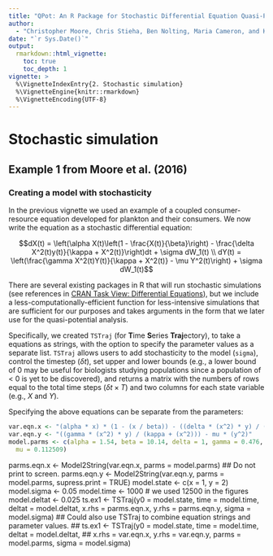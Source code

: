 ```yaml
---
title: "QPot: An R Package for Stochastic Differential Equation Quasi-Potential Analysis"
author:
  - "Christopher Moore, Chris Stieha, Ben Nolting, Maria Cameron, and Karen Abbott"
date: "`r Sys.Date()`"
output: 
  rmarkdown::html_vignette:
    toc: true
    toc_depth: 1
vignette: >
  %\VignetteIndexEntry{2. Stochastic simulation}
  %\VignetteEngine{knitr::rmarkdown}
  %\VignetteEncoding{UTF-8}
---
```


Stochastic simulation
========================================================
## Example 1 from Moore et al. (2016)
### Creating a model with stochasticity
In the previous vignette we used an example of a coupled consumer-resource equation developed for plankton and their consumers.  We now write the equation as a stochastic differential equation:

$$dX(t) = \left(\alpha X(t)\left(1 - \frac{X(t)}{\beta}\right) - \frac{\delta X^2(t)y(t)}{\kappa + X^2(t)}\right)dt + \sigma dW_1(t) \\
dY(t) = \left(\frac{\gamma X^2(t)Y(t)}{\kappa + X^2(t)} - \mu Y^2(t)\right) + \sigma dW_1(t)$$

There are several existing packages in R that will run stochastic simulations (see references in [CRAN Task View: Differential Equations](https://cran.r-project.org/web/views/DifferentialEquations.html)), but we include a less-computationally-efficient function for less-intensive simulations that are sufficient for our purposes and takes arguments in the form that we later use for the quasi-potential analysis.

Specifically, we created `TSTraj` (for **T**ime **S**eries **Traj**ectory), to take a equations as strings, with the option to specify the parameter values as a separate list.  `TSTraj` allows users to add stochasticity to the model (`sigma`), control  the timestep ($\delta t$), set upper and lower bounds (e.g., a lower bound of 0 may be useful for biologists studying populations since a population of < 0 is yet to be discovered), and returns a matrix with the numbers of rows equal to the total time steps ($\delta t \times T$) and two columns for each state variable (e.g., $X$ and $Y$).

Specifying the above equations can be separate from the parameters:
```R
var.eqn.x <- "(alpha * x) * (1 - (x / beta)) - ((delta * (x^2) * y) / (kappa + (x^2)))"
var.eqn.y <- "((gamma * (x^2) * y) / (kappa + (x^2))) - mu * (y^2)"
model.parms <- c(alpha = 1.54, beta = 10.14, delta = 1, gamma = 0.476, kappa = 1,
  mu = 0.112509)
```

parms.eqn.x <- Model2String(var.eqn.x, parms = model.parms)
## Do not print to screen.
parms.eqn.y <- Model2String(var.eqn.y, parms = model.parms, supress.print = TRUE)
model.state <- c(x = 1, y = 2)
model.sigma <- 0.05
model.time <- 1000     # we used 12500 in the figures
model.deltat <- 0.025
ts.ex1 <- TSTraj(y0 = model.state, time = model.time, deltat = model.deltat,
  x.rhs = parms.eqn.x, y.rhs = parms.eqn.y, sigma = model.sigma)
## Could also use TSTraj to combine equation strings and parameter values.
## ts.ex1 <- TSTraj(y0 = model.state, time = model.time, deltat = model.deltat,
##   x.rhs = var.eqn.x, y.rhs = var.eqn.y, parms = model.parms, sigma = model.sigma)